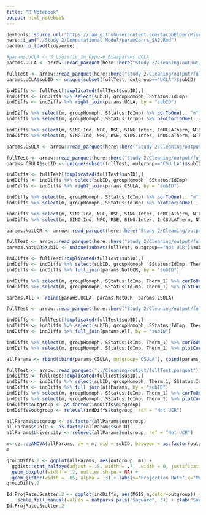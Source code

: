 ```yaml
---
title: "R Notebook"
output: html_notebook
---
```



```r
devtools::source_url("https://raw.githubusercontent.com/JacobElder/MiscellaneousR/master/corToOne.R")
here::i_am("./Study 2/Computational Model/paramCorrs_SA2.Rmd")
pacman::p_load(tidyverse)
```

```r
#params.UCLA <- S_Logistic_1m_Oppose_Biasparams.UCLA
params.UCLA <- arrow::read_parquet(here::here("Study 2/Cleaning/output/S_Logistic_1m_Oppose_Biasparams.UCLA.parquet"))

fullTest <- arrow::read_parquet(here::here("Study 2/Cleaning/output/fullTest.parquet"))
params.UCLA$subID <- unique(subset(fullTest, outgroup=="UCLA")$subID)

indDiffs <- fullTest[!duplicated(fullTest$subID),]
indDiffs <- indDiffs %>% select(subID, groupHomoph, SStatus:IdImp)
indDiffs <- indDiffs %>% right_join(params.UCLA, by = "subID")

indDiffs %>% select(m, groupHomoph, SStatus:IdImp) %>% corToOne(., "m")
indDiffs %>% select(m, groupHomoph, SStatus:IdImp) %>% plotCorToOne(., "m")
```

```r
indDiffs %>% select(m, SING.Ind, NFC, RSE, SING.Inter, InUCLATherm, NTB, Proto, IdImp, MGIS_ISeSte) %>% corToOne(., "m")
indDiffs %>% select(m, SING.Ind, NFC, RSE, SING.Inter, InUCLATherm, NTB, Proto, IdImp, MGIS_ISeSte) %>% plotCorToOne(., "m") + scale_x_discrete(labels=c("Independence","Need for Cognition", "Self-Esteem", "Interdependence","Need to Belong","Self-Protypicality","Identification","Similarity-to-Ingroup","Intergroup Bias"))
```



```r
params.CSULA <- arrow::read_parquet(here::here("Study 2/Cleaning/output/S_Logistic_1m_Oppose_Biasparams.CSULA.parquet"))

fullTest <- arrow::read_parquet(here::here("Study 2/Cleaning/output/fullTest.parquet"))
params.CSULA$subID <- unique(subset(fullTest, outgroup=="CSU LA")$subID)

indDiffs <- fullTest[!duplicated(fullTest$subID),]
indDiffs <- indDiffs %>% select(subID, groupHomoph, SStatus:IdImp)
indDiffs <- indDiffs %>% right_join(params.CSULA, by = "subID")

indDiffs %>% select(m, groupHomoph, SStatus:IdImp) %>% corToOne(., "m")
indDiffs %>% select(m, groupHomoph, SStatus:IdImp) %>% plotCorToOne(., "m")
```

```r
indDiffs %>% select(m, SING.Ind, NFC, RSE, SING.Inter, InUCLATherm, NTB, Proto, IdImp, MGIS_ISeSte) %>% corToOne(., "m")
indDiffs %>% select(m, SING.Ind, NFC, RSE, SING.Inter, InCSULATherm, NTB, Proto, IdImp, MGIS_ISeSte) %>% plotCorToOne(., "m") + scale_x_discrete(labels=c("Self-Prototypicality","Interdependence", "Need to Belong", "Identification","Self-Esteem","Need for Cognition","Independence","Intergroup Bias","Similarity-to-Ingroup"))
```



```r
params.NotUCR <- arrow::read_parquet(here::here("Study 2/Cleaning/output/S_Logistic_1m_Oppose_Biasparams.NotUCR.parquet"))

fullTest <- arrow::read_parquet(here::here("Study 2/Cleaning/output/fullTest.parquet"))
params.NotUCR$subID <- unique(subset(fullTest, outgroup=="Not UCR")$subID)

indDiffs <- fullTest[!duplicated(fullTest$subID),]
indDiffs <- indDiffs %>% select(subID, groupHomoph, SStatus:IdImp, Therm_1)
indDiffs <- indDiffs %>% full_join(params.NotUCR, by = "subID")

indDiffs %>% select(m, groupHomoph, SStatus:IdImp, Therm_1) %>% corToOne(., "m")
indDiffs %>% select(m, groupHomoph, SStatus:IdImp, Therm_1) %>% plotCorToOne(., "m")
```

```r
params.All <- rbind(params.UCLA, params.NotUCR, params.CSULA)

fullTest <- arrow::read_parquet(here::here("Study 2/Cleaning/output/fullTest.parquet"))

indDiffs <- fullTest[!duplicated(fullTest$subID),]
indDiffs <- indDiffs %>% select(subID, groupHomoph, SStatus:IdImp, Therm_1)
indDiffs <- indDiffs %>% full_join(params.All, by = "subID")

indDiffs %>% select(m, groupHomoph, SStatus:IdImp, Therm_1) %>% corToOne(., "m")
indDiffs %>% select(m, groupHomoph, SStatus:IdImp, Therm_1) %>% plotCorToOne(., "m")

```


```r
allParams <- rbind(cbind(params.CSULA, outgroup="CSULA"), cbind(params.NotUCR, outgroup="Not UCR"), cbind(params.UCLA, outgroup="UCLA"))

fullTest <- arrow::read_parquet("../Cleaning/output/fullTest.parquet")
indDiffs <- fullTest[!duplicated(fullTest$subID),]
indDiffs <- indDiffs %>% select(subID, groupHomoph, Therm_1, SStatus:IdImp)
indDiffs <- indDiffs %>% full_join(allParams, by = "subID")
indDiffs %>% select(m, groupHomoph, SStatus:IdImp, Therm_1) %>% corToOne(., "m")
indDiffs %>% select(m, groupHomoph, SStatus:IdImp, Therm_1) %>% plotCorToOne(., "m")
indDiffs$outgroup <- as.factor(indDiffs$outgroup)
indDiffs$outgroup <- relevel(indDiffs$outgroup, ref = "Not UCR")

allParams$outgroup <- as.factor(allParams$outgroup)
allParams$subID <- as.factor(allParams$subID)
allParams$University <- relevel(allParams$outgroup, ref = "Not UCR")

m<-ez::ezANOVA(allParams, dv = m, wid = subID, between = as.factor(outgroup) )
m

groupDiffs.2 <- ggplot(allParams, aes(outgroup, m)) + 
  ggdist::stat_halfeye(adjust = .5, width = .7, .width = 0, justification = -.2, point_colour = NA) + 
  geom_boxplot(width = .2, outlier.shape = NA) + 
  geom_jitter(width = .05, alpha = .3) + labs(y="Projection Rate",x="University Outgroup Comparison") + jtools::theme_apa()
groupDiffs.2
```

```r

Id.ProjRate.Scatter.2 <- ggplot(indDiffs, aes(MGIS,m,color=outgroup)) + geom_point() + geom_smooth(method="lm") + jtools::theme_apa() + scale_color_manual(values = natparks.pals("Saguaro",3)) +
    scale_fill_manual(values = natparks.pals("Saguaro", 3)) + xlab("Social Identification") + ylab("Projection Rate")
Id.ProjRate.Scatter.2
```

